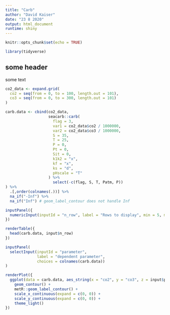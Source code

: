 ```yaml
---
title: "Carb"
author: "David Kaiser"
date: "23 8 2020"
output: html_document
runtime: shiny
---
```


```r
knitr::opts_chunk$set(echo = TRUE)

library(tidyverse)
```

## some header

some text

```r

co2_data <- expand.grid(
  co2 = seq(from = 0, to = 100, length.out = 101),
  co3 = seq(from = 0, to = 300, length.out = 101)
)

carb.data <- cbind(co2_data,
                   seacarb::carb(
                     flag = 3,
                     var1 = co2_data$co2 / 1000000,
                     var2 = co2_data$co3 / 1000000,
                     S = 35,
                     T = 25,
                     P = 0,
                     Pt = 0,
                     Sit = 0,
                     k1k2 = "x",
                     kf = "x",
                     ks = "d",
                     pHscale = "T"
                   ) %>%
                     select(-c(flag, S, T, Patm, P)) 
) %>%
  .[,order(colnames(.))] %>%
  na_if("-Inf") %>% 
  na_if("Inf") # geom_label_contour does not handle Inf

```

```r

inputPanel({
  numericInput(inputId = "n_row", label = "Rows to display", min = 5, max = 100, value = 5)
})

renderTable({
  head(carb.data, input$n_row)
})

```

```r

inputPanel(
  selectInput(inputId = "parameter", 
              label = "dependent parameter",
              choices = colnames(carb.data))
)

renderPlot({
  ggplot(data = carb.data, aes_string(x = "co2", y = "co3", z = input$parameter)) +
    geom_contour() +
    metR::geom_label_contour() +
    scale_x_continuous(expand = c(0, 0)) +
    scale_y_continuous(expand = c(0, 0)) +
    theme_light()
})

```


